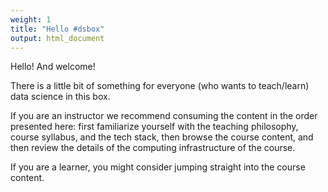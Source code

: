 ```yaml
---
weight: 1
title: "Hello #dsbox"
output: html_document
---
```


Hello! And welcome!

There is a little bit of something for everyone (who wants to teach/learn) 
data science in this box. 

If you are an instructor we recommend consuming the content in the order 
presented here: first familiarize yourself with the teaching philosophy, course 
syllabus, and the tech stack, then browse the course content, and then review 
the details of the computing infrastructure of the course.

If you are a learner, you might consider jumping straight into the course 
content.
